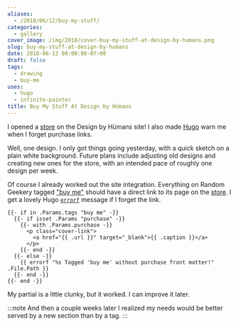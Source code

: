 ```yaml
---
aliases:
  - /2018/06/12/buy-my-stuff/
categories:
  - gallery
cover_image: /img/2018/cover-buy-my-stuff-at-design-by-humans.png
slug: buy-my-stuff-at-design-by-humans
date: 2018-06-12 00:00:00-07:00
draft: false
tags:
  - drawing
  - buy-me
uses:
  - hugo
  - infinite-painter
title: Buy My Stuff At Design by Hümans
---
```


I opened a [store][] on the Design by Hümans site! I also made [Hugo][] warn me when I forget purchase links.

[store]: https://www.designbyhumans.com/shop/randomgeek/
[Hugo]: https://gohugo.io

Well, one design. I only got things going yesterday, with a quick sketch on a plain white background. Future
plans include adjusting old designs and creating new ones for the store, with an intended pace of roughly one
design per week.

Of course I already worked out the site integration. Everything on Random Geekery tagged ["buy me"][] should
have a direct link to its page on the [store][]. I get a lovely Hugo [`errorf`][] message if I forget the link.

```
{{- if in .Params.tags "buy me" -}}
  {{- if isset .Params "purchase" -}}
    {{- with .Params.purchase -}}
      <p class="cover-link">
        <a href="{{ .url }}" target="_blank">{{ .caption }}</a>
      </p>
    {{- end -}}
  {{- else -}}
    {{ errorf "%s Tagged 'buy me' without purchase front matter!" .File.Path }}
  {{- end -}}
{{- end -}}
```

My partial is a little clunky, but it worked. I can improve it later.

:::note
And then a couple weeks later I realized my needs would be better served by a new section than by a tag.
:::

["buy me"]: /tags/buy-me
[`errorf`]: http://gohugo.io/functions/errorf/

